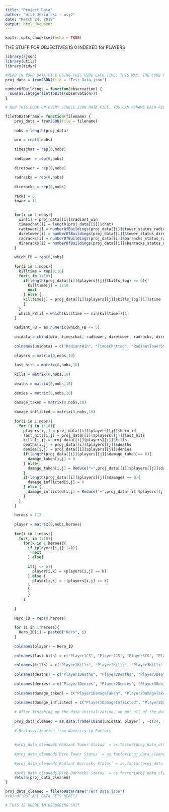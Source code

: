 ```yaml
---
title: "Project Data"
author: "Will Jeziorski - wsj2"
date: "March 24, 2019"
output: html_document
---
```


```r
knitr::opts_chunk$set(echo = TRUE)
```
THE STUFF FOR OBJECTIVES IS 0 INDEXED for PLAYERS
```r
library(rjson)
library(utils)
library(tidyr)
```

```r
#READ IN YOUR DATA FILE USING THIS CODE EACH TIME. THIS WAY, THE CODE WILL RUN CORRECTLY. MAKE SURE YOU CHANGE THE NAME OF THE END DATA SET IN THE BOTTOM OF THE CLEANING CODE CHUNK.
proj_data = fromJSON(file = "Test Data.json")
```

```r

numberOfBuildings = function(observation) {
  sum(as.integer(intToBits(observation)))
}

# RUN THIS CODE ON EVERY SINGLE JSON DATA FILE. YOU CAN RENAME EACH FILE AT THE VERY END 

fileToDataFrame = function(filename) {
    proj_data = fromJSON(file = filename)
  
    nobs = length(proj_data)
    
    win = rep(0,nobs)
    
    timeschat = rep(0,nobs)
    
    radtower = rep(0,nobs)
    
    diretower = rep(0,nobs)
    
    radracks = rep(0,nobs)
    
    direracks = rep(0,nobs)
    
    racks = 6
    tower = 11
    
    
    for(i in 1:nobs){
      win[i] = proj_data[[i]]$radiant_win
      timeschat[i] = length(proj_data[[i]]$chat)
      radtower[i] = numberOfBuildings(proj_data[[i]]$tower_status_radiant)
      diretower[i] = numberOfBuildings(proj_data[[i]]$tower_status_dire)
      radracks[i] = numberOfBuildings(proj_data[[i]]$barracks_status_radiant)
      direracks[i] = numberOfBuildings(proj_data[[i]]$barracks_status_dire)
    }
    
    which_FB = rep(0,nobs)
    
    for(i in 1:nobs){
      killtime = rep(0,10)
      for(j in 1:10){
        if(length(proj_data[[i]]$players[[j]]$kills_log) == 0){
          killtime[j] = 1E10
          next
        } else {
        killtime[j] = proj_data[[i]]$players[[j]]$kills_log[[1]]$time
        }
      }
      which_FB[i] = which(killtime == min(killtime))[1]
    }
    
    Radiant_FB = as.numeric(which_FB <= 5)
    
    unidata = cbind(win, timeschat, radtower, diretower, radracks, direracks, Radiant_FB)
    
    colnames(unidata) = c("RadiantWin", "TimesChatted", "RadiantTowerStatus", "DireTowerStatus", "RadiantBarracksStatus", "DireBarracksStatus", "RadiantFB")
    
    players = matrix(0,nobs,10)
    
    last_hits = matrix(0,nobs,10)
    
    kills = matrix(0,nobs,10)
    
    deaths = matrix(0,nobs,10)
    
    denies = matrix(0,nobs,10)
    
    damage_taken = matrix(0,nobs,10)
    
    damage_inflicted = matrix(0,nobs,10)
    
    for(i in 1:nobs){
      for (j in 1:10){
        players[i,j] = proj_data[[i]]$players[[j]]$hero_id
        last_hits[i,j] = proj_data[[i]]$players[[j]]$last_hits
        kills[i,j] = proj_data[[i]]$players[[j]]$kills
        deaths[i,j] = proj_data[[i]]$players[[j]]$deaths
        denies[i,j] = proj_data[[i]]$players[[j]]$denies
        if(length(proj_data[[i]]$players[[j]]$damage_taken)== 0){
          damage_taken[i,j] = 0
        } else{
          damage_taken[i,j] = Reduce("+",proj_data[[i]]$players[[j]]$damage_taken)
        }
        if(length(proj_data[[i]]$players[[j]]$damage) == 0){
          damage_inflicted[i,j] = 0
        } else {
          damage_inflicted[i,j] = Reduce("+",proj_data[[i]]$players[[j]]$damage)
        }
      }
    }
    
    heroes = 112
    
    player = matrix(0,nobs,heroes)
    
    for(i in 1:nobs){
      for(j in 1:10){
        for(k in 1:heroes){
          if (players[i,j] !=k){
            next
          } else{
            
          if(j <= 5){
            player[i,k] = (players[i,j] == k)
          } else {
            player[i,k] = -(players[i,j] == k)
          }
          }
          }
        }
        
    }
    
    Hero_ID = rep(0,heroes)
    
    for (i in 1:heroes){
      Hero_ID[i] = paste0("Hero", i)
    }
    
    colnames(player) = Hero_ID
    
    colnames(last_hits) = c("Player1CS", "Player2CS", "Player3CS", "Player4CS", "Player5CS", "Player6CS", "Player7CS", "Player8CS", "Player9CS", "Player10CS")
    
    colnames(kills) = c("Player1Kills", "Player2Kills", "Player3Kills", "Player4Kills", "Player5Kills", "Player6Kills", "Player7Kills", "Player8Kills", "Player9Kills", "Player10Kills")
    
    colnames(deaths) = c("Player1Deaths", "Player2Deaths", "Player3Deaths", "Player4Deaths", "Player5Deaths", "Player6Deaths", "Player7Deaths", "Player8Deaths", "Player9Deaths", "Player10Deaths")
    
    colnames(denies) = c("Player1Denies", "Player2Denies", "Player3Denies", "Player4Denies", "Player5Denies", "Player6Denies", "Player7Denies", "Player8Denies", "Player9Denies", "Player10Denies")
    
    colnames(damage_taken) = c("Player1DamageTaken", "Player2DamageTaken", "Player3DamageTaken", "Player4DamageTaken", "Player5DamageTaken", "Player6DamageTaken", "Player7DamageTaken", "Player8DamageTaken", "Player9DamageTaken", "Player10DamageTaken")
    
    colnames(damage_inflicted) = c("Player1DamageInflicted", "Player2DamageInflicted", "Player3DamageInflicted", "Player4DamageInflicted", "Player5DamageInflicted", "Player6DamageInflicted", "Player7DamageInflicted", "Player8DamageInflicted", "Player9DamageInflicted", "Player10DamageInflicted")
    
    # After finishing up the data initialization, we put all of the data into a data frame.
    
    proj_data_cleaned = as.data.frame(cbind(unidata, player[ , -c(24, 108)], kills, deaths, last_hits, denies, damage_taken, damage_inflicted))
    
    # Reclassification from Numerics to Factors 
    
    
    #proj_data_cleaned$`Radiant Tower Status` = as.factor(proj_data_cleaned$`Radiant Tower Status`)
    
    #proj_data_cleaned$`Dire Tower Status` = as.factor(proj_data_cleaned$`Dire Tower Status`)
    
    #proj_data_cleaned$`Radiant Barracks Status` = as.factor(proj_data_cleaned$`Radiant Barracks Status`)
    
    #proj_data_cleaned$`Dire Barracks Status` = as.factor(proj_data_cleaned$`Dire Barracks Status`)
    return(proj_data_cleaned)
}

```

```r
proj_data_cleaned = fileToDataFrame("Test Data.json")
#rbind("PUT ALL DATA SETS HERE")
```

```r
# THIS IS WHERE IM DEBUGGING SHIT


```
